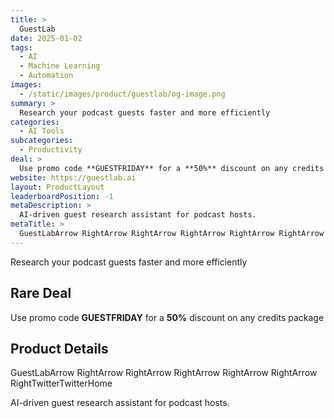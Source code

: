 ```yaml
---
title: >
  GuestLab
date: 2025-01-02
tags:
  - AI
  - Machine Learning
  - Automation
images:
  - /static/images/product/guestlab/og-image.png
summary: >
  Research your podcast guests faster and more efficiently
categories:
  - AI Tools
subcategories:
  - Productivity
deal: >
  Use promo code **GUESTFRIDAY** for a **50%** discount on any credits package
website: https://guestlab.ai
layout: ProductLayout
leaderboardPosition: -1
metaDescription: >
  AI-driven guest research assistant for podcast hosts.
metaTitle: >
  GuestLabArrow RightArrow RightArrow RightArrow RightArrow RightArrow RightTwitterTwitterHome
---
```

Research your podcast guests faster and more efficiently

## Rare Deal

Use promo code **GUESTFRIDAY** for a **50%** discount on any credits package

## Product Details

GuestLabArrow RightArrow RightArrow RightArrow RightArrow RightArrow RightTwitterTwitterHome

AI-driven guest research assistant for podcast hosts.
